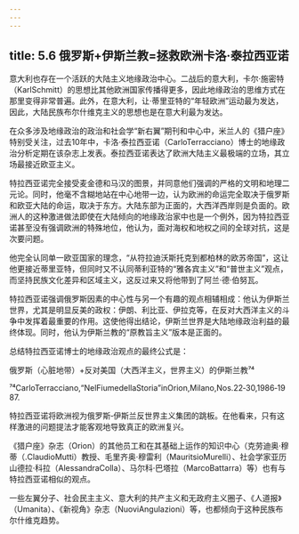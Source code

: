 ```yaml
---
---
---
```

title: 5.6 俄罗斯+伊斯兰教=拯救欧洲卡洛·泰拉西亚诺
---



意大利也存在一个活跃的大陆主义地缘政治中心。二战后的意大利，卡尔·施密特（KarlSchmitt）的思想比其他欧洲国家传播得更多，因此地缘政治的思维方式在那里变得非常普遍。此外，在意大利，让·蒂里亚特的“年轻欧洲”运动最为发达，因此，大陆民族布尔什维克主义的思想也是在意大利最为发达。

在众多涉及地缘政治的政治和社会学“新右翼”期刊和中心中，米兰人的《猎户座》特别受关注，过去10年中，卡洛·泰拉西亚诺（CarloTerracciano）博士的地缘政治分析定期在该杂志上发表。泰拉西亚诺表达了欧洲大陆主义最极端的立场，其立场最接近欧亚主义。

特拉西亚诺完全接受麦金德和马汉的图景，并同意他们强调的严格的文明和地理二元论。同时，他毫不含糊地站在中心地带一边，认为欧洲的命运完全取决于俄罗斯和欧亚大陆的命运，取决于东方。大陆东部为正面的，大西洋西岸则是负面的。欧洲人的这种激进做法即使在大陆倾向的地缘政治家中也是一个例外，因为特拉西亚诺甚至没有强调欧洲的特殊地位，他认为，面对海权和地权之间的全球对抗，这是次要问题。

他完全认同单一欧亚国家的理念，“从符拉迪沃斯托克到都柏林的欧苏帝国”，这让他更接近蒂里亚特，但同时又不认同蒂利亚特的“雅各宾主义”和“普世主义”观点，而坚持民族文化差异和区域主义，这反过来又将他带到了阿兰·德·伯努瓦。

特拉西亚诺强调俄罗斯因素的中心性与另一个有趣的观点相辅相成：他认为伊斯兰世界，尤其是明显反美的政权：伊朗、利比亚、伊拉克等，在反对大西洋主义的斗争中发挥着最重要的作用。这使他得出结论，伊斯兰世界是大陆地缘政治利益的最终体现。同时，他认为伊斯兰教的“原教旨主义”版本是正面的。

总结特拉西亚诺博士的地缘政治观点的最终公式是：

俄罗斯（心脏地带）+反对美国（大西洋主义，世界主义）的伊斯兰教⁷⁴

⁷⁴CarloTerracciano,“NelFiumedellaStoria”inOrion,Milano,Nos.22‑30,1986‑1987.

特拉西亚诺将欧洲视为俄罗斯‑伊斯兰反世界主义集团的跳板。在他看来，只有这样激进的问题提法才能客观地导致真正的欧洲复兴。

《猎户座》杂志（Orion）的其他员工和在其基础上运作的知识中心（克劳迪奥·穆蒂（.ClaudioMutti）教授、毛里齐奥·穆雷利（MauritsioMurelli）、社会学家亚历山德拉·科拉（AlessandraColla）、马尔科·巴塔拉（MarcoBattarra）等）也有与特拉西亚诺相似的观点。

一些左翼分子、社会民主主义、意大利的共产主义和无政府主义圈子、《人道报》（Umanita）、《新视角》杂志（NuoviAngulazioni）等，也都倾向于这种民族布尔什维克趋势。